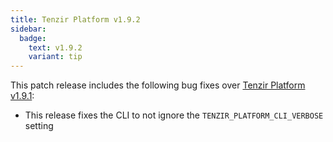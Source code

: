 ```yaml
---
title: Tenzir Platform v1.9.2
sidebar:
  badge:
    text: v1.9.2
    variant: tip
---
```


This patch release includes the following bug fixes over [Tenzir Platform
v1.9.1](https://github.com/tenzir/platform/releases/tag/v1.9.1):

- This release fixes the CLI to not ignore the `TENZIR_PLATFORM_CLI_VERBOSE`
  setting
